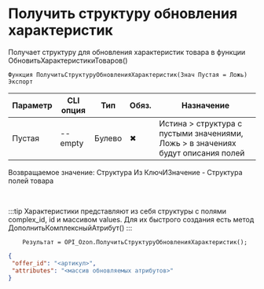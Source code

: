 ﻿---
sidebar_position: 22
---


# Получить структуру обновления характеристик
 Получает структуру для обновления характеристик товара в функции ОбновитьХарактеристикиТоваров()



`Функция ПолучитьСтруктуруОбновленияХарактеристик(Знач Пустая = Ложь) Экспорт`

  | Параметр | CLI опция | Тип | Обяз. | Назначение |
  |-|-|-|-|-|
  | Пустая | --empty | Булево | &#x2716; | Истина > структура с пустыми значениями, Ложь > в значениях будут описания полей |

  
  Возвращаемое значение:   Структура Из КлючИЗначение - Структура полей товара

<br/>

:::tip
Характеристики представляют из себя структуры с полями complex_id, id и массивом values. Для их быстрого создания есть метод ДополнитьКомплексныйАтрибут()
:::
<br/>


```bsl title="Пример использования для 1С:Предприятие/OneScript"
    Результат = OPI_Ozon.ПолучитьСтруктуруОбновленияХарактеристик();
```
    



```json title="Результат"
{
 "offer_id": "<артикул>",
 "attributes": "<массив обновляемых атрибутов>"
}
```
